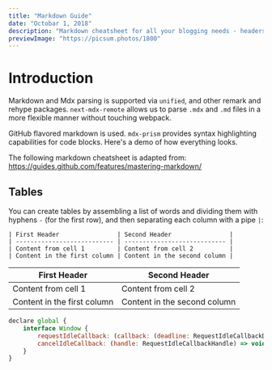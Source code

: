 ```yaml
---
title: "Markdown Guide"
date: "Octobar 1, 2018"
description: "Markdown cheatsheet for all your blogging needs - headers, lists, images, tables and more! An illustrated guide based on GitHub Flavored Markdown. Markdown cheatsheet for all your blogging needs - headers, lists, images, tables and more! An illustrated guide based on GitHub Flavored Markdown. Markdown cheatsheet for all your blogging needs - headers, lists, images, tables and more! An illustrated guide based on GitHub Flavored Markdown. Markdown cheatsheet for all your blogging needs - headers, lists, images, tables and more! An illustrated guide based on GitHub Flavored Markdown."
previewImage: "https://picsum.photos/1800"
---
```


# Introduction

Markdown and Mdx parsing is supported via `unified`, and other remark and rehype packages. `next-mdx-remote` allows us to parse `.mdx` and `.md` files in a more flexible manner without touching webpack.

GitHub flavored markdown is used. `mdx-prism` provides syntax highlighting capabilities for code blocks. Here's a demo of how everything looks.

The following markdown cheatsheet is adapted from: https://guides.github.com/features/mastering-markdown/

## Tables

You can create tables by assembling a list of words and dividing them with hyphens `-` (for the first row), and then separating each column with a pipe `|`:

```
| First Header                | Second Header                |
| --------------------------- | ---------------------------- |
| Content from cell 1         | Content from cell 2          |
| Content in the first column | Content in the second column |
```

| First Header                | Second Header                |
| --------------------------- | ---------------------------- |
| Content from cell 1         | Content from cell 2          |
| Content in the first column | Content in the second column |

```js
declare global {
    interface Window {
        requestIdleCallback: (callback: (deadline: RequestIdleCallbackDeadline) => void, opts?: RequestIdleCallbackOptions) => RequestIdleCallbackHandle;
        cancelIdleCallback: (handle: RequestIdleCallbackHandle) => void;
    }
}
```
